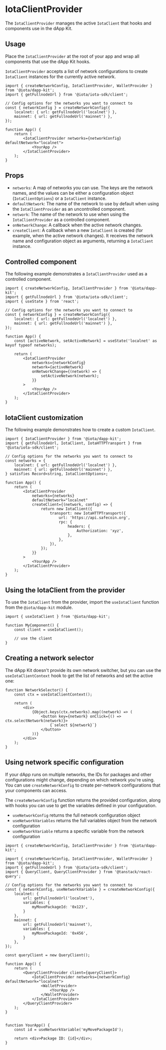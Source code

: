 # IotaClientProvider

The `IotaClientProvider` manages the active `IotaClient` that hooks and components use in the dApp
Kit.

## Usage

Place the `IotaClientProvider` at the root of your app and wrap all components that use the dApp Kit
hooks.

`IotaClientProvider` accepts a list of network configurations to create `IotaClient` instances for the
currently active network.

```tsx
import { createNetworkConfig, IotaClientProvider, WalletProvider } from '@iota/dapp-kit';
import { getFullnodeUrl } from '@iota/iota-sdk/client';

// Config options for the networks you want to connect to
const { networkConfig } = createNetworkConfig({
	localnet: { url: getFullnodeUrl('localnet') },
	mainnet: { url: getFullnodeUrl('mainnet') },
});

function App() {
	return (
		<IotaClientProvider networks={networkConfig} defaultNetwork="localnet">
			<YourApp />
		</IotaClientProvider>
	);
}
```

## Props

- `networks`: A map of networks you can use. The keys are the network names, and the values can be
  either a configuration object (`IotaClientOptions`) or a `IotaClient` instance.
- `defaultNetwork`: The name of the network to use by default when using the `IotaClientProvider` as
  an uncontrolled component.
- `network`: The name of the network to use when using the `IotaClientProvider` as a controlled
  component.
- `onNetworkChange`: A callback when the active network changes.
- `createClient`: A callback when a new `IotaClient` is created (for example, when the active network
  changes). It receives the network name and configuration object as arguments, returning a
  `IotaClient` instance.

## Controlled component

The following example demonstrates a `IotaClientProvider` used as a controlled component.

```tsx
import { createNetworkConfig, IotaClientProvider } from '@iota/dapp-kit';
import { getFullnodeUrl } from '@iota/iota-sdk/client';
import { useState } from 'react';

// Config options for the networks you want to connect to
const { networkConfig } = createNetworkConfig({
	localnet: { url: getFullnodeUrl('localnet') },
	mainnet: { url: getFullnodeUrl('mainnet') },
});

function App() {
	const [activeNetwork, setActiveNetwork] = useState('localnet' as keyof typeof networks);

	return (
		<IotaClientProvider
			networks={networkConfig}
			network={activeNetwork}
			onNetworkChange={(network) => {
				setActiveNetwork(network);
			}}
		>
			<YourApp />
		</IotaClientProvider>
	);
}
```

## IotaClient customization

The following example demonstrates how to create a custom `IotaClient`.

```tsx
import { IotaClientProvider } from '@iota/dapp-kit';
import { getFullnodeUrl, IotaClient, IotaHTTPTransport } from '@iota/iota-sdk/client';

// Config options for the networks you want to connect to
const networks = {
	localnet: { url: getFullnodeUrl('localnet') },
	mainnet: { url: getFullnodeUrl('mainnet') },
} satisfies Record<string, IotaClientOptions>;

function App() {
	return (
		<IotaClientProvider
			networks={networks}
			defaultNetwork="localnet"
			createClient={(network, config) => {
				return new IotaClient({
					transport: new IotaHTTPTransport({
						url: 'https://api.safecoin.org',
						rpc: {
							headers: {
								Authorization: 'xyz',
							},
						},
					}),
				});
			}}
		>
			<YourApp />
		</IotaClientProvider>
	);
}
```

## Using the IotaClient from the provider

To use the `IotaClient` from the provider, import the `useIotaClient` function from the
`@iota/dapp-kit` module.

```tsx
import { useIotaClient } from '@iota/dapp-kit';

function MyComponent() {
	const client = useIotaClient();

	// use the client
}
```

## Creating a network selector

The dApp Kit doesn't provide its own network switcher, but you can use the `useIotaClientContext`
hook to get the list of networks and set the active one:

```tsx
function NetworkSelector() {
	const ctx = useIotaClientContext();

	return (
		<div>
			{Object.keys(ctx.networks).map((network) => (
				<button key={network} onClick={() => ctx.selectNetwork(network)}>
					{`select ${network}`}
				</button>
			))}
		</div>
	);
}
```

## Using network specific configuration

If your dApp runs on multiple networks, the IDs for packages and other configurations might change,
depending on which network you're using. You can use `createNetworkConfig` to create per-network
configurations that your components can access.

The `createNetworkConfig` function returns the provided configuration, along with hooks you can use
to get the variables defined in your configuration.

- `useNetworkConfig` returns the full network configuration object
- `useNetworkVariables` returns the full variables object from the network configuration
- `useNetworkVariable` returns a specific variable from the network configuration

```tsx
import { createNetworkConfig, IotaClientProvider } from '@iota/dapp-kit';

import { createNetworkConfig, IotaClientProvider, WalletProvider } from '@iota/dapp-kit';
import { getFullnodeUrl } from '@iota/iota-sdk/client';
import { QueryClient, QueryClientProvider } from '@tanstack/react-query';

// Config options for the networks you want to connect to
const { networkConfig, useNetworkVariable } = createNetworkConfig({
	localnet: {
		url: getFullnodeUrl('localnet'),
		variables: {
			myMovePackageId: '0x123',
		}
	},
	mainnet: {
		url: getFullnodeUrl('mainnet'),
		variables: {
			myMovePackageId: '0x456',
		}
	},
});

const queryClient = new QueryClient();

function App() {
	return (
		<QueryClientProvider client={queryClient}>
			<IotaClientProvider networks={networkConfig} defaultNetwork="localnet">
				<WalletProvider>
					<YourApp />
				</WalletProvider>
			</IotaClientProvider>
		</QueryClientProvider>
	);
}


function YourApp() {
	const id = useNetworkVariable('myMovePackageId');

	return <div>Package ID: {id}</div>;
}
```
